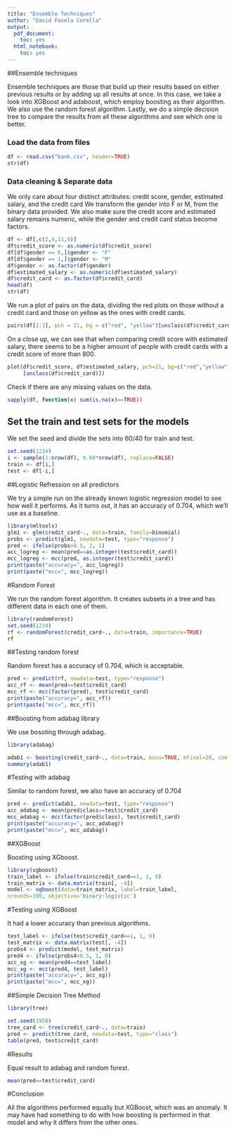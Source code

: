 ```yaml
---
title: "Ensemble Techniques"
author: "David Favela Corella"
output:
  pdf_document:
    toc: yes
  html_notebook:
    toc: yes
---
```


##Ensemble techniques

Ensemble techniques are those that build up their results based on either previous results or by adding up all results at once. In this case, we take a look into XGBoost and adaboost, which employ boosting as their algorithm. We also use the random forest algorithm. Lastly, we do a simple decision tree to compare the results from all these algorithms and see which one is better.

### Load the data from files

```r
df <- read.csv("bank.csv", header=TRUE)
str(df)
```

### Data cleaning & Separate data

We only care about four distinct attributes: credit score, gender, estimated salary, and the credit card
We transform the gender into F or M, from the binary data provided. We also make sure the credit score and estimated salary remains numeric, while the gender and credit card status become factors.

```r
df <- df[,c(2,4,11,9)]
df$credit_score <- as.numeric(df$credit_score)
df[df$gender == 0,]$gender <- "F"
df[df$gender == 1,]$gender <- "M"
df$gender <- as.factor(df$gender)
df$estimated_salary <- as.numeric(df$estimated_salary)
df$credit_card <- as.factor(df$credit_card)
head(df)
str(df)
```

We run a plot of pairs on the data, dividing the red plots on those without a credit card and those on yellow as the ones with credit cards.

```r
pairs(df[1:3], pch = 21, bg = c("red", "yellow")[unclass(df$credit_card)])
```

On a close up, we can see that when comparing credit score with estimated salary, there seems to be a higher amount of people with credit cards with a credit score of more than 800.

```r
plot(df$credit_score, df$estimated_salary, pch=21, bg=c("red","yellow")
     [unclass(df$credit_card)])

```

Check if there are any missing values on the data.

```r
sapply(df, function(x) sum(is.na(x)==TRUE))
```

## Set the train and test sets for the models
We set the seed and divide the sets into 60/40 for train and test.

```r
set.seed(1234)
i <- sample(1:nrow(df), 0.60*nrow(df), replace=FALSE)
train <- df[i,]
test <- df[-i,]
```


##Logistic Refression on all predictors

We try a simple run on the already known logistic regression model to see how well it performs. As it turns out, it has an accuracy of 0.704, which we'll use as a baseline.

```r
library(mltools)
glm1 <- glm(credit_card~., data=train, family=binomial)
probs <- predict(glm1, newdata=test, type="response")
pred <- ifelse(probs>0.5, 2, 1)
acc_logreg <- mean(pred==as.integer(test$credit_card))
mcc_logreg <- mcc(pred, as.integer(test$credit_card))
print(paste("accuracy=", acc_logreg))
print(paste("mcc=", mcc_logreg))

```

#Random Forest

We run the random forest algorithm. It creates subsets in a tree and has different data in each one of them.

```r
library(randomForest)
set.seed(1234)
rf <- randomForest(credit_card~., data=train, importance=TRUE)
rf

```

##Testing random forest

Random forest has a accuracy of 0.704, which is acceptable.

```r
pred <- predict(rf, newdata=test, type="response")
acc_rf <- mean(pred==test$credit_card)
mcc_rf <- mcc(factor(pred), test$credit_card)
print(paste("accuracy=", acc_rf))
print(paste("mcc=", mcc_rf))

```


##Boosting from adabag library

We use bosoting through adabag.

```r
library(adabag)
```


```r
adab1 <- boosting(credit_card~., data=train, boos=TRUE, mfinal=20, coeflearn='Breiman')
summary(adab1)

```

#Testing with adabag

Similar to random forest, we also have an accuracy of 0.704

```r
pred <- predict(adab1, newdata=test, type="response")
acc_adabag <- mean(pred$class==test$credit_card)
mcc_adabag <- mcc(factor(pred$class), test$credit_card)
print(paste("accuracy=", acc_adabag))
print(paste("mcc=", mcc_adabag))

```


##XGBoost

Boosting using XGboost.

```r
library(xgboost)
train_label <- ifelse(train$credit_card==1, 1, 0)
train_matrix <- data.matrix(train[, -4])
model <- xgboost(data=train_matrix, label=train_label,
nrounds=100, objective='binary:logistic')

```

#Testing using XGBoost

It had a lower accuracy than previous algorithms.

```r
test_label <- ifelse(test$credit_card==1, 1, 0)
test_matrix <- data.matrix(test[, -4])
probs4 <- predict(model, test_matrix)
pred4 <- ifelse(probs4>0.5, 1, 0)
acc_xg <- mean(pred4==test_label)
mcc_xg <- mcc(pred4, test_label)
print(paste("accuracy=", acc_xg))
print(paste("mcc=", mcc_xg))

```


##Simple Decision Tree Method

```r
library(tree)
```


```r
set.seed(1958)
tree_card <- tree(credit_card~., data=train)
pred <- predict(tree_card, newdata=test, type="class")
table(pred, test$credit_card)

```

#Results

Equal result to adabag and random forest.

```r
mean(pred==test$credit_card)

```


#Conclusion

All the algorithms performed equally but XGBoost, which was an anomaly. It may have had something to do with how boosting is performed in that model and why it differs from the other ones.
